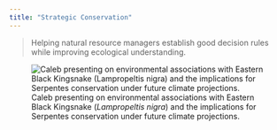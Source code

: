 ```yaml
---
title: "Strategic Conservation"
---
```


> Helping natural resource managers establish good decision rules while improving ecological understanding.

![Caleb presenting on environmental associations with Eastern Black Kingsnake (*Lampropeltis nigra*) and the implications for Serpentes conservation under future climate projections.](docs/images/20230420-caa-ms-herp-conf.JPG)
